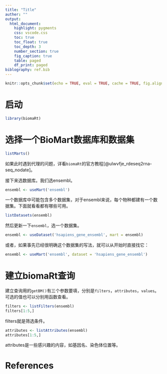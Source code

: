 ```yaml
---
title: "Title"
auther: ""
output:
  html_document:
    highlight: pygments
    css: vscode.css
    toc: true
    toc_float: true
    toc_depth: 3
    number_section: true
    fig_caption: true
    table: paged
    df_print: paged
biblography: ref.bib
---
```


```r
knitr::opts_chunk$set(echo = TRUE, eval = TRUE, cache = TRUE, fig.align = 'center')
```

# 启动

```r
library(biomaRt)
```

# 选择一个BioMart数据库和数据集

```r
listMarts()
```

如果此时遇到代理的问题，详看`biomaRt`的官方教程[@ulwvfje_rdeseq2rna-seq_nodate]。

接下来选数据库。我们选ensembl。

```r
ensembl <- useMart('ensembl')
```

一个数据库中可能包含多个数据集，对于ensembl来说，每个物种都建有一个数据集。下面就看看都有哪些可用。

```r
listDatasets(ensembl)
```

然后更新一下`ensembl`，选一个数据集。

```r
ensembl <- useDataset('hsapiens_gene_ensembl', mart = ensembl)
```

或者，如果事先已经很明确这个数据集的写法，就可以从开始时直接找它：

```r
ensembl <- useMart('ensembl', dataset = 'hsapiens_gene_ensembl')
```

# 建立biomaRt查询

建立查询用的`getBM()`有三个参数要填，分别是`filters`，`attributes`，`values`。可选的值也可以分别用函数查看。

```r
filters <- listFilters(ensembl)
filters[1:5,]
```

filters就是筛选条件。

```r
attributes <- listAttributes(ensembl)
attributes[1:5,]
```

attributes是一些感兴趣的内容，如基因名、染色体位置等。

# References